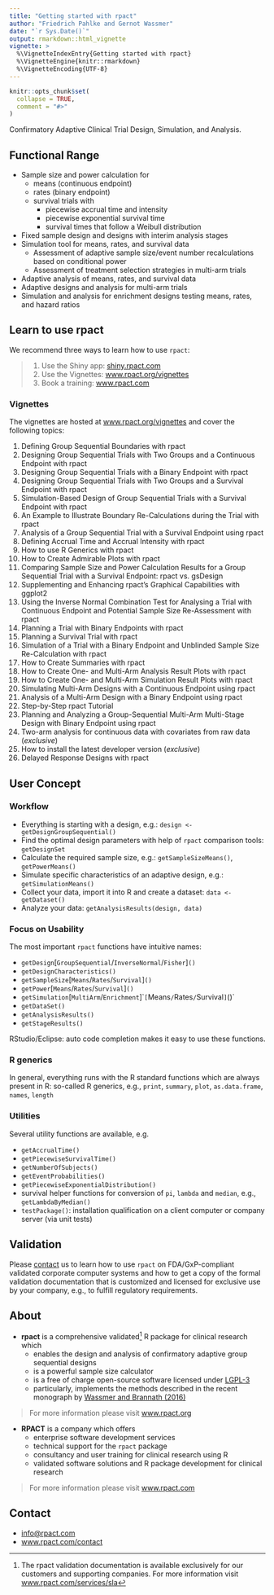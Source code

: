 ```yaml
---
title: "Getting started with rpact"
author: "Friedrich Pahlke and Gernot Wassmer"
date: "`r Sys.Date()`"
output: rmarkdown::html_vignette
vignette: >
  %\VignetteIndexEntry{Getting started with rpact}
  %\VignetteEngine{knitr::rmarkdown}
  %\VignetteEncoding{UTF-8}
---
```


```r
knitr::opts_chunk$set(
  collapse = TRUE,
  comment = "#>"
)
```

Confirmatory Adaptive Clinical Trial Design, Simulation, and Analysis.

## Functional Range

*	Sample size and power calculation for
    +	means (continuous endpoint)
    +	rates (binary endpoint)
    +	survival trials with
        -	piecewise accrual time and intensity
        -	piecewise exponential survival time
        -	survival times that follow a Weibull distribution
*	Fixed sample design and designs with interim analysis stages
*	Simulation tool for means, rates, and survival data
    +	Assessment of adaptive sample size/event number recalculations based on
        conditional power
    +   Assessment of treatment selection strategies in multi-arm trials
*	Adaptive analysis of means, rates, and survival data
*	Adaptive designs and analysis for multi-arm trials
*   Simulation and analysis for enrichment designs testing means, rates,
    and hazard ratios


## Learn to use rpact

We recommend three ways to learn how to use `rpact`:

> 1. Use the Shiny app: [shiny.rpact.com](https://www.rpact.com/products#public-rpact-shiny-app)
> 2. Use the Vignettes:
>    [www.rpact.org/vignettes](https://www.rpact.org/vignettes/)
> 3. Book a training:
>    [www.rpact.com](https://www.rpact.com/services#learning-and-training)

### Vignettes

The vignettes are hosted at
[www.rpact.org/vignettes](https://www.rpact.org/vignettes/) and cover the
following topics:

1. Defining Group Sequential Boundaries with rpact
2. Designing Group Sequential Trials with Two Groups and a Continuous Endpoint
   with rpact
3. Designing Group Sequential Trials with a Binary Endpoint with rpact
4. Designing Group Sequential Trials with Two Groups and a Survival Endpoint
   with rpact
5. Simulation-Based Design of Group Sequential Trials with a Survival Endpoint
   with rpact
6. An Example to Illustrate Boundary Re-Calculations during the Trial with rpact
7. Analysis of a Group Sequential Trial with a Survival Endpoint using rpact
8. Defining Accrual Time and Accrual Intensity with rpact
9. How to use R Generics with rpact
10. How to Create Admirable Plots with rpact
11. Comparing Sample Size and Power Calculation Results for a Group Sequential
    Trial with a Survival Endpoint: rpact vs. gsDesign
12. Supplementing and Enhancing rpact’s Graphical Capabilities with ggplot2
13. Using the Inverse Normal Combination Test for Analysing a Trial with
    Continuous Endpoint and Potential Sample Size Re-Assessment with rpact
14. Planning a Trial with Binary Endpoints with rpact
15. Planning a Survival Trial with rpact
16. Simulation of a Trial with a Binary Endpoint and Unblinded Sample Size
    Re-Calculation with rpact
17. How to Create Summaries with rpact
18. How to Create One- and Multi-Arm Analysis Result Plots with rpact
19. How to Create One- and Multi-Arm Simulation Result Plots with rpact
20. Simulating Multi-Arm Designs with a Continuous Endpoint using rpact
21. Analysis of a Multi-Arm Design with a Binary Endpoint using rpact
22. Step-by-Step rpact Tutorial
23. Planning and Analyzing a Group-Sequential Multi-Arm Multi-Stage Design with
    Binary Endpoint using rpact   
24. Two-arm analysis for continuous data with covariates from raw data
    (*exclusive*)
25. How to install the latest developer version (*exclusive*)
26. Delayed Response Designs with rpact

## User Concept

### Workflow

* Everything is starting with a design, e.g.: 
`design <- getDesignGroupSequential()`
* Find the optimal design parameters with help of `rpact` comparison tools:
`getDesignSet`
* Calculate the required sample size, e.g.: `getSampleSizeMeans()`,
`getPowerMeans()`
* Simulate specific characteristics of an adaptive design, e.g.:
`getSimulationMeans()` 
* Collect your data, import it into R and create a dataset:
  `data <- getDataset()` 
* Analyze your data: `getAnalysisResults(design, data)`

### Focus on Usability

The most important `rpact` functions have intuitive names:

* `getDesign`[`GroupSequential`/`InverseNormal`/`Fisher`]`()`
* `getDesignCharacteristics()`
* `getSampleSize`[`Means`/`Rates`/`Survival`]`()`
* `getPower`[`Means`/`Rates`/`Survival`]`()`
* `getSimulation`[`MultiArm`/`Enrichment`]``[`Means`/`Rates`/`Survival`]`()`
* `getDataSet()`
* `getAnalysisResults()`
* `getStageResults()`

RStudio/Eclipse: auto code completion makes it easy to use these functions.

### R generics

In general, everything runs with the R standard functions which are always
present in R: so-called R generics, e.g., `print`, `summary`, `plot`,
`as.data.frame`, `names`, `length`

### Utilities

Several utility functions are available, e.g.

* `getAccrualTime()`
* `getPiecewiseSurvivalTime()`
* `getNumberOfSubjects()`
* `getEventProbabilities()`
* `getPiecewiseExponentialDistribution()`
* survival helper functions for conversion of `pi`, `lambda` and `median`, e.g.,
  `getLambdaByMedian()`
* `testPackage()`: installation qualification on a client computer or company
  server (via unit tests)

## Validation

Please [contact](https://www.rpact.com/contact) us to learn how to use `rpact`
on FDA/GxP-compliant validated corporate computer systems and how to get a copy
of the formal validation documentation that is customized and licensed for
exclusive use by your company, e.g., to fulfill regulatory requirements.

## About

* **rpact** is a comprehensive validated^[The rpact validation documentation is
  available exclusively for our customers and supporting companies. For more
  information visit
  [www.rpact.com/services/sla](https://www.rpact.com/services/sla)] R package
  for clinical research which
    + enables the design and analysis of confirmatory adaptive group sequential
      designs
    + is a powerful sample size calculator
    + is a free of charge open-source software licensed under
      [LGPL-3](https://cran.r-project.org/web/licenses/LGPL-3)
    + particularly, implements the methods described in the recent monograph by
      [Wassmer and Brannath (2016)](https://doi.org/10.1007%2F978-3-319-32562-0)

> For more information please visit [www.rpact.org](https://www.rpact.org)

* **RPACT** is a company which offers
    + enterprise software development services 
    + technical support for the `rpact` package
    + consultancy and user training for clinical research using R
    + validated software solutions and R package development for clinical
      research

> For more information please visit [www.rpact.com](https://www.rpact.com)

## Contact

* [info@rpact.com](mailto:info@rpact.com)
* [www.rpact.com/contact](https://www.rpact.com/contact)
